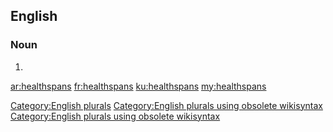 ==English==

===Noun===
{{head|en}}

# {{plural of|healthspan}}

[[Category:English plurals]][[Category:English plurals using obsolete wikisyntax]][[Category:English plurals using obsolete wikisyntax]]

[[ar:healthspans]]
[[fr:healthspans]]
[[ku:healthspans]]
[[my:healthspans]]